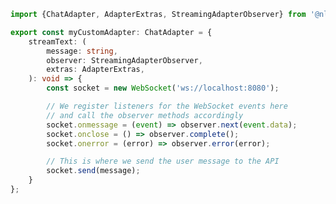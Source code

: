 ```typescript
import {ChatAdapter, AdapterExtras, StreamingAdapterObserver} from '@nlux/react';

export const myCustomAdapter: ChatAdapter = {
    streamText: (
        message: string,
        observer: StreamingAdapterObserver,
        extras: AdapterExtras,
    ): void => {
        const socket = new WebSocket('ws://localhost:8080');

        // We register listeners for the WebSocket events here
        // and call the observer methods accordingly
        socket.onmessage = (event) => observer.next(event.data);
        socket.onclose = () => observer.complete();
        socket.onerror = (error) => observer.error(error);

        // This is where we send the user message to the API
        socket.send(message);
    }
};
```
